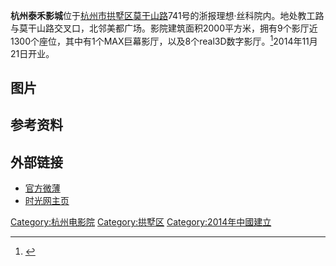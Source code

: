 '''杭州泰禾影城'''位于[[杭州市|杭州市]][[拱墅区|拱墅区]][[莫干山路|莫干山路]]741号的浙报理想·丝科院内。地处教工路与莫干山路交叉口，北邻美都广场。影院建筑面积2000平方米，拥有9个影厅近1300个座位，其中有1个MAX巨幕影厅，以及8个real3D数字影厅。<ref>{{Cite web |url=http://theater.mtime.com/China_Zhejiang_Province_Hangzhou_GongShuQu/6386/info.html |title=影院介绍 |access-date=2014-12-16 |archive-date=2014-12-16 |archive-url=https://web.archive.org/web/20141216132257/http://theater.mtime.com/China_Zhejiang_Province_Hangzhou_GongShuQu/6386/info.html |dead-url=no }}</ref>2014年11月21日开业。

== 图片 ==
{{Gallery
|width=140
|lines=1
|align=center
|File:Hangzhou Taihe Cinema 09.jpg|影城正门
|File:Hangzhou Taihe Cinema 03.jpg|大厅
|File:Hangzhou Taihe Cinema 07.jpg|售票处
|File:Hangzhou Taihe Cinema 06.jpg|后门
|File:Hangzhou Taihe Cinema 02.jpg|走廊
}}

== 参考资料 ==
{{reflist}}

== 外部链接 ==
{{commons category|Hangzhou Taihe Cinema}}
*[http://www.weibo.com/taharacineplex 官方微薄]
*[http://theater.mtime.com/China_Zhejiang_Province_Hangzhou_GongShuQu/6386/ 时光网主页] {{Wayback|url=http://theater.mtime.com/China_Zhejiang_Province_Hangzhou_GongShuQu/6386/ |date=20150923051048 }}

{{杭州电影院}}
{{DEFAULTSORT:}}
[[Category:杭州电影院|Category:杭州电影院]]
[[Category:拱墅区|Category:拱墅区]]
[[Category:2014年中國建立|Category:2014年中國建立]]